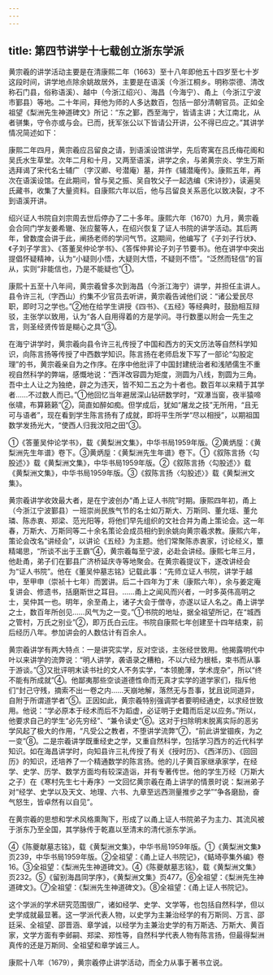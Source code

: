 ```yaml
---
---
---
```

title: 第四节讲学十七载创立浙东学派
---



黄宗羲的讲学活动主要是在清康熙二年（1663）至十八年即他五十四岁至七十岁这段时间，讲学地点除余姚故居外，主要是在语溪（今浙江桐乡。明称崇德、清改称石门县，俗称语溪）、越中（今浙江绍兴）、海昌（今海宁）、甬上（今浙江宁波市鄞县）等地。二十年间，拜他为师的人多达数百，包括一部分清朝官员。正如全祖望《梨洲先生神道碑文》所记：“东之鄞，西至海宁，皆请主讲；大江南北，从者骈集，守令亦或与会。已而，抚军张公以下皆请公开讲，公不得已应之。”其讲学情况简述如下：

康熙二年四月，黄宗羲应吕留良之请，到语溪设馆讲学，先后寄寓在吕氏梅花阁和吴氏水生草堂。次年二月和十月，又两至语溪，讲学之余，与弟黄宗炎、学生万斯选拜谒了宋代名士辅广（字汉卿、号潜庵）墓，并作《辅潜庵传》。康熙五年，再次在语溪设馆。在此期间，曾与吴之振、吴自牧父子一起选编《宋诗抄》，读遍吴氏藏书，收集了大量资料。自康熙六年以后，他与吕留良关系恶化以致决裂，才不到语溪开讲。

绍兴证人书院自刘宗周去世后停办了二十多年。康熙六年（1670）九月，黄宗羲会合同门学友姜希辙、张应鳌等人，在绍兴恢复了证人书院的讲学活动。其后两年，曾数度会讲于此，阐扬老师的学问气节。这期间，他编写了《子刘子行状》、《子刘子学言》、《答董吴仲论学书》、《答恽仲昇论子刘子节要书》。他在讲学中突出提倡怀疑精神，认为“小疑则小悟，大疑则大悟，不疑则不悟”。“泛然而轻信”的盲从，实则“非能信也，乃是不能疑也”①。

康熙十五至十八年间，黄宗羲曾多次到海昌（今浙江海宁）讲学，并担任主讲人。县令许三礼（字西山）约集不少官员去听讲，黄宗羲告诫他们说：“诸公爱民尽职，即时习之学也。”②他在给学生讲授《四书》、《五经》等经典时，鼓励相互辩驳，主张学以致用，认为“各人自用得着的方是学问。寻行数墨以附会一先生之言，则圣经贤传皆是糊心之具”③。

在海宁讲学时，黄宗羲向县令许三礼传授了中国和西方的天文历法等自然科学知识，向陈言扬等传授了中西数学知识。陈言扬在老师启发下写了一部论“勾股定理”的书，黄宗羲亲自为之作序。在序中他批评了中国封建统治者和浅陋儒生不重视自然科学的弊端，感慨地说：“西洋改容圆为矩度，测圆为八线，割圆为三角。吾中土人让之为独绝，辟之为违天，皆不知二五之为十者也。数百年以来精于其学者……不过数人而已。”①他回忆当年避居深山钻研数学时，“双瀑当窗，夜半猿啼伥啸，布算籁籁”②，简直如醉如痴。但学成后，犹如“屠龙之技”无所用，“且无可与语者”，现在看到学生陈言扬有了成就，即将平生所学“尽以相授”，以期祖国数学发扬光大，“使西人归我汶阳之田”③。

①《答董吴仲论学书》，载《黄梨洲文集》，中华书局1959年版。②黄炳垕：《黄梨洲先生年谱》卷下。③黄炳垕：《黄梨洲先生年谱》卷下。①《叙陈言扬〈勾股述〉》载《黄梨洲文集》，中华书局1959年版。②《叙陈言扬〈勾股述〉》载《黄梨洲文集》，中华书局1959年版。③《叙陈言扬〈勾股述〉》载《黄梨洲文集》。

黄宗羲讲学收效最大者，是在宁波创办“甬上证人书院”时期。康熙四年初，甬上（今浙江宁波鄞县）一班崇尚民族气节的名士如万斯大、万斯同、董允瑶、董允璘、陈赤衷、郑梁、范光阳等，将他们早先组织的文社合并为甬上策论会。这一年春，万斯大、万斯同等二十余名策论会成员相约到余姚向黄宗羲求教。康熙六年，策论会改名“讲经会”，以讲论《五经》为主题。他们常聚陈赤衷家，讨论经义，簟精竭思，“所谈不出于王霸”④，黄宗羲每至宁波，必赴会讲经。康熙七年三月，他赴甬，弟子们在鄞县广济桥延庆寺等地聚会。在黄宗羲提议下，遂改讲经会为“证人书院”。他在《董吴仲墓志铭》记载此事：“先师立证人书院，讲学于越中，至甲申（崇祯十七年）而罢讲。后二十四年为丁未（康熙六年），余与姜定庵复讲会、修遗书，括磨斯世之耳目。……甬上之闻风而兴者，一时多英伟高明之士，吴仲其一也。明年，余至甬上，诸子大会于僧寺，亦遂以证人名之。甬上讲学之士，数百年所创见……风气为之一变。”①书院的地址，据全祖望所记，在“城西之管村，万氏之别业”②，即万氏白云庄。书院自康熙七年创建至十四年结束，前后经历八年。参加讲会的人数估计有百余人。

黄宗羲讲学有两大特点：一是讲究实学，反对空谈，主张经世致用。他揭露明代中叶以来讲学的流弊说：“明人讲学，袭语录之糟粕，不以六经为根柢，束书而从事于游谈。”③又批评明末读书社的文人不务实学，“本领脆薄，学术庞杂”，所以“终不能有所成就”④。他鄙夷那些空谈道德性命而无真才实学的道学家们，指斥他们“封己守残，摘索不出一卷之内……天崩地解，落然无与吾事，犹且说同道异，自附于所谓道学者”⑤。正因如此，黄宗羲特别强调学者要明经通史，以求经世致用。他说：“学必原本于经术而后不为蹈虚，必证明于史籍而后足以应务。”所以，他要求自己的学生“必先穷经”、“兼令读史”⑥。这对于扫除明末脱离实际的恶劣学风起了极大的作用，“凡受公之教者，不堕讲学流弊”⑦，“前此讲堂锢疾，为之一变”⑧。二是宗羲讲学既重经史之学，又重自然科学，包括学习西方的近代科学知识。如在海昌讲学时，向知县许三礼传授了有关《授时历》、《西洋历》、《回回历》的知识，还培养了一个精通数学的陈言扬。他的儿子黄百家继承家学，在经学、史学、历学、数学方面均有较深造诣，并有专著传世。他的学生万经（万斯大之子）在《寒村先生七十寿序》一文回忆黄宗羲在甬上讲学的情景时说：梨洲弟子对“经学、史学以及天文、地理、六书、九章至远西测量推步之学”“争各磨励，奋气怒生，皆卓然有以自见”。

在黄宗羲的思想和学术风格熏陶下，形成了以甬上证人书院弟子为主力、其流风被于浙东乃至全国，其学脉传于乾嘉以至清末的清代浙东学派。

④《陈夔献墓志铭》，载《黄梨洲文集》，中华书局1959年版。①《黄梨洲文集》页239，中华书局1959年版。②全祖望：《甬上证人书院记》，《鲒埼亭集外编》卷16。③全祖望：《梨洲先生神道碑文》。④《陈夔献墓志铭》，载《黄梨洲文集》页232。⑤《留别海昌同学序》，《黄梨洲文集》页477。⑥全祖望：《梨洲先生神道碑文》。⑦全祖望：《梨洲先生神道碑文》。⑧全祖望：《甬上证人书院记》。

这个学派的学术研究范围很广，诸如经学、史学、文学等，也包括自然科学，但以史学成就最显著。这一学派代表人物，以史学为主兼治经学的有万斯同、万言、邵廷采、全祖望、邵晋涵、章学诚，以经学为主兼治史学的有万斯选、万斯大、黄百家，文学方面有李邺嗣、郑梁、郑性等，自然科学代表人物有陈言扬，但最得梨洲真传的还是万斯同、全祖望和章学诚三人。

康熙十八年（1679），黄宗羲停止讲学活动，而全力从事于著书立说。